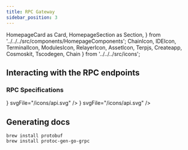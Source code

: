 ```yaml
---
title: RPC Gateway
sidebar_position: 3
---
```


  HomepageCard as Card,
  HomepageSection as Section,
} from '../../../src/components/HomepageComponents';
  ChainIcon,
  IDEIcon,
  TerminalIcon,
  ModulesIcon,
  RelayerIcon,
  AssetIcon,
  Terpjs,
  Createapp,
  Cosmoskit,
  Tscodegen,
  Chain
} from '../../../src/icons';


## Interacting with the RPC endpoints



### RPC Specifications


<Section title="Frontend SDK Libraries & Utilities" id="web-sdks" hasSubSections >

   <Section>
  <Card
    title="RPC ednpoints"
    description="TerpNET Tendermint RPC endpoints"
    to="/api/?v=RPC"
    icon={<Tscodegen />}
    svgFile="/icons/api.svg"
  />
  <Card
    title="Getting Started"
    description="How to interact with RPC endpoints"
    to="/apis/rpc/interact-rpc"
    icon={<Tscodegen />}
    svgFile="/icons/api.svg"
  />
  </Section>

  </Section>


## Generating docs

```
brew install protobuf
brew install protoc-gen-go-grpc
```
